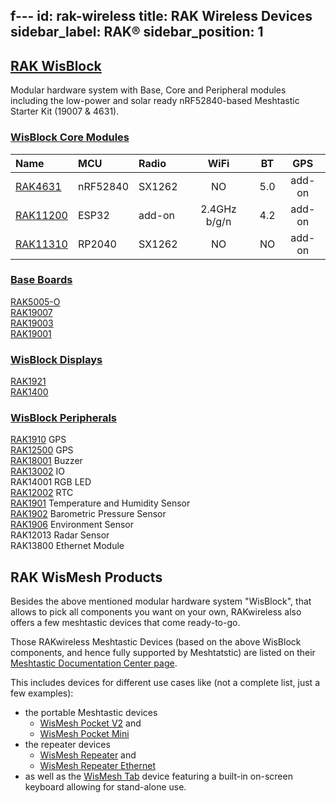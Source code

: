 f---
id: rak-wireless
title: RAK Wireless Devices
sidebar_label: RAK®
sidebar_position: 1
---

## [RAK WisBlock](./wisblock/)

Modular hardware system with Base, Core and Peripheral modules including the low-power and solar ready nRF52840-based Meshtastic Starter Kit (19007 & 4631).

### [**WisBlock Core Modules**](./wisblock/core-module/)

| Name                                                | MCU      | Radio  |     WiFi     | BT  |  GPS   |
| :-------------------------------------------------- | :------- | :----- | :----------: | :-: | :----: |
| [RAK4631](./wisblock/core-module?rakcore=RAK4631)   | nRF52840 | SX1262 |      NO      | 5.0 | add-on |
| [RAK11200](./wisblock/core-module?rakcore=RAK11200) | ESP32    | add-on | 2.4GHz b/g/n | 4.2 | add-on |
| [RAK11310](./wisblock/core-module?rakcore=RAK11310) | RP2040   | SX1262 |      NO      | NO  | add-on |

### [**Base Boards**](./wisblock/base-board/)

[RAK5005-O](./wisblock/base-board?rakbase=RAK5005-O)<br/>
[RAK19007](./wisblock/base-board?rakbase=RAK19007)<br/>
[RAK19003](./wisblock/base-board?rakbase=RAK19003)<br/>
[RAK19001](./wisblock/base-board?rakbase=RAK19001)<br/>

### [**WisBlock Displays**](./wisblock/screens/)

[RAK1921](./wisblock/screens?rakscreens=OLED)<br/>
[RAK1400](./wisblock/screens?rakscreens=E-Ink)<br/>

### [**WisBlock Peripherals**](./wisblock/peripherals/)

[RAK1910](./wisblock/peripherals?rakmodules=GPS) GPS<br/>
[RAK12500](./wisblock/peripherals?rakmodules=GPS) GPS<br/>
[RAK18001](./wisblock/peripherals?rakmodules=Buzzer) Buzzer<br/>
[RAK13002](./wisblock/peripherals?rakmodules=IO) IO<br/>
RAK14001 RGB LED<br/>
[RAK12002](./wisblock/peripherals?rakmodules=RTC) RTC<br/>
[RAK1901](./wisblock/peripherals?rakmodules=Sensors&sensors=RAK1901) Temperature and Humidity Sensor<br/>
[RAK1902](./wisblock/peripherals?rakmodules=Sensors&sensors=RAK1902) Barometric Pressure Sensor<br/>
[RAK1906](./wisblock/peripherals?rakmodules=Sensors&sensors=RAK1906) Environment Sensor<br/>
RAK12013 Radar Sensor<br/>
RAK13800 Ethernet Module<br/>

## RAK WisMesh Products
Besides the above mentioned modular hardware system "WisBlock", that allows to pick all components you want on your own, RAKwireless also offers a few meshtastic devices that come ready-to-go.

Those RAKwireless Meshtastic Devices (based on the above WisBlock components, and hence fully supported by Meshtatstic) are listed on their [Meshtastic Documentation Center page](https://docs.rakwireless.com/product-categories/meshtastic/).

This includes devices for different use cases like (not a complete list, just a few examples):
- the portable Meshtastic devices 
  - [WisMesh Pocket V2](https://docs.rakwireless.com/product-categories/meshtastic/wismesh-pocket-v2/overview/) and 
  - [WisMesh Pocket Mini](https://docs.rakwireless.com/product-categories/meshtastic/wismesh-pocket-mini/overview/) 
- the repeater devices 
  - [WisMesh Repeater](https://docs.rakwireless.com/product-categories/meshtastic/wismesh-repeater/overview/) and 
  - [WisMesh Repeater Ethernet](https://docs.rakwireless.com/product-categories/meshtastic/wismesh-eth-mqtt-gw/overview/) 
- as well as the [WisMesh Tab](https://docs.rakwireless.com/product-categories/meshtastic/wismesh-tap/overview/) device featuring a built-in on-screen keyboard allowing for stand-alone use.
